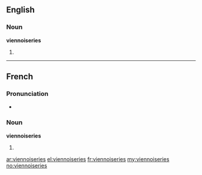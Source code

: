 ==English==

===Noun===
'''viennoiseries'''

# {{plural of|viennoiserie}}

----

==French==

===Pronunciation===
* {{IPA|/vjɛ.nwa.zʁi/|lang=fr}}

===Noun===
'''viennoiseries''' {{f}}

# {{plural of|viennoiserie|lang=fr}}

[[ar:viennoiseries]]
[[el:viennoiseries]]
[[fr:viennoiseries]]
[[my:viennoiseries]]
[[no:viennoiseries]]
